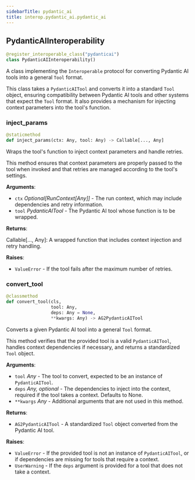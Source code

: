 ```yaml
---
sidebarTitle: pydantic_ai
title: interop.pydantic_ai.pydantic_ai
---
```


## PydanticAIInteroperability

```python
@register_interoperable_class("pydanticai")
class PydanticAIInteroperability()
```

A class implementing the `Interoperable` protocol for converting Pydantic AI tools
into a general `Tool` format.

This class takes a `PydanticAITool` and converts it into a standard `Tool` object,
ensuring compatibility between Pydantic AI tools and other systems that expect
the `Tool` format. It also provides a mechanism for injecting context parameters
into the tool's function.

### inject\_params

```python
@staticmethod
def inject_params(ctx: Any, tool: Any) -> Callable[..., Any]
```

Wraps the tool's function to inject context parameters and handle retries.

This method ensures that context parameters are properly passed to the tool
when invoked and that retries are managed according to the tool's settings.

**Arguments**:

- `ctx` _Optional[RunContext[Any]]_ - The run context, which may include dependencies and retry information.
- `tool` _PydanticAITool_ - The Pydantic AI tool whose function is to be wrapped.
  

**Returns**:

  Callable[..., Any]: A wrapped function that includes context injection and retry handling.
  

**Raises**:

- `ValueError` - If the tool fails after the maximum number of retries.

### convert\_tool

```python
@classmethod
def convert_tool(cls,
                 tool: Any,
                 deps: Any = None,
                 **kwargs: Any) -> AG2PydanticAITool
```

Converts a given Pydantic AI tool into a general `Tool` format.

This method verifies that the provided tool is a valid `PydanticAITool`,
handles context dependencies if necessary, and returns a standardized `Tool` object.

**Arguments**:

- `tool` _Any_ - The tool to convert, expected to be an instance of `PydanticAITool`.
- `deps` _Any, optional_ - The dependencies to inject into the context, required if
  the tool takes a context. Defaults to None.
- `**kwargs` _Any_ - Additional arguments that are not used in this method.
  

**Returns**:

- `AG2PydanticAITool` - A standardized `Tool` object converted from the Pydantic AI tool.
  

**Raises**:

- `ValueError` - If the provided tool is not an instance of `PydanticAITool`, or if
  dependencies are missing for tools that require a context.
- `UserWarning` - If the `deps` argument is provided for a tool that does not take a context.

